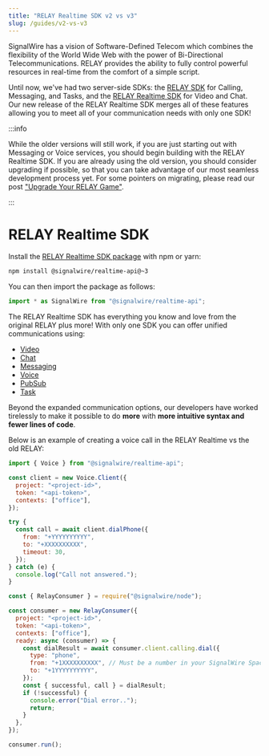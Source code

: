 ```yaml
---
title: "RELAY Realtime SDK v2 vs v3"
slug: /guides/v2-vs-v3
---
```



SignalWire has a vision of Software-Defined Telecom which combines the flexibility of the World Wide Web with the power of Bi-Directional Telecommunications. RELAY provides the ability to fully control powerful resources in real-time from the comfort of a simple script.

Until now, we've had two server-side SDKs: the [RELAY SDK](https://docs.signalwire.com/reference/relay-sdk-nodejs/v2/#relay-sdk-for-node-js) for Calling, Messaging, and Tasks, and the [RELAY Realtime SDK](/sdks/relay-realtime-sdk/) for Video and Chat. Our new release of the RELAY Realtime SDK merges all of these features allowing you to meet all of your communication needs with only one SDK!

:::info

While the older versions will still work, if you are just starting out with Messaging or Voice services, you should begin building with the RELAY Realtime SDK. If you are already using the old version, you should consider upgrading if possible, so that you can take advantage of our most seamless development process yet. For some pointers on migrating, please read our post ["Upgrade Your RELAY Game"](https://signalwire.com/blogs/developers/upgrade-your-relay-game).

:::

# RELAY Realtime SDK

Install the [RELAY Realtime SDK package](https://www.npmjs.com/package/@signalwire/realtime-api) with npm or yarn:

```bash npm2yarn
npm install @signalwire/realtime-api@~3
```

You can then import the package as follows:

```js
import * as SignalWire from "@signalwire/realtime-api";
```

The RELAY Realtime SDK has everything you know and love from the original RELAY plus more! With only one SDK you can offer unified communications using:

- [Video](/sdks/relay-realtime-sdk/video)
- [Chat](/sdks/relay-realtime-sdk/chat)
- [Messaging](/sdks/relay-realtime-sdk/messaging)
- [Voice](/sdks/relay-realtime-sdk/voice)
- [PubSub](/sdks/relay-realtime-sdk/pubsub)
- [Task](/sdks/relay-realtime-sdk/task)

Beyond the expanded communication options, our developers have worked tirelessly to make it possible to do **more** with **more intuitive syntax and fewer lines of code**.

Below is an example of creating a voice call in the RELAY Realtime vs the old RELAY:

<Tabs>
<TabItem value="RELAY Realtime SDK">

```js showLineNumbers
import { Voice } from "@signalwire/realtime-api";

const client = new Voice.Client({
  project: "<project-id>",
  token: "<api-token>",
  contexts: ["office"],
});

try {
  const call = await client.dialPhone({
    from: "+YYYYYYYYYY",
    to: "+XXXXXXXXXX",
    timeout: 30,
  });
} catch (e) {
  console.log("Call not answered.");
}
```

</TabItem>
<TabItem value="RELAY SDK">

```js showLineNumbers
const { RelayConsumer } = require("@signalwire/node");

const consumer = new RelayConsumer({
  project: "<project-id>",
  token: "<api-token>",
  contexts: ["office"],
  ready: async (consumer) => {
    const dialResult = await consumer.client.calling.dial({
      type: "phone",
      from: "+1XXXXXXXXXX", // Must be a number in your SignalWire Space
      to: "+1YYYYYYYYYY",
    });
    const { successful, call } = dialResult;
    if (!successful) {
      console.error("Dial error..");
      return;
    }
  },
});

consumer.run();
```

</TabItem>
</Tabs>
